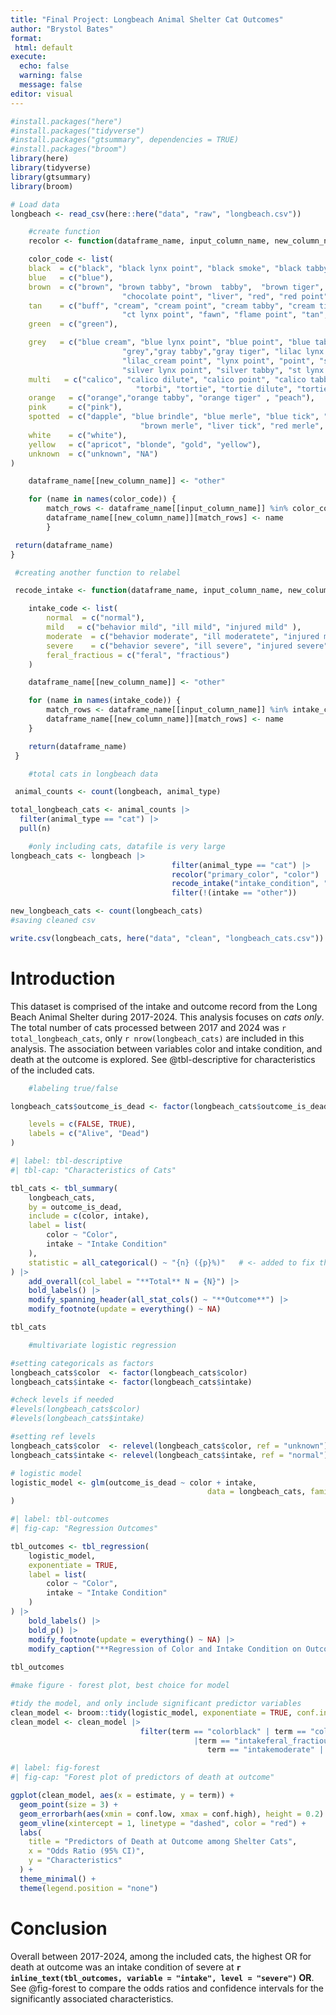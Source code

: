 ```yaml
---
title: "Final Project: Longbeach Animal Shelter Cat Outcomes"
author: "Brystol Bates"
format: 
 html: default
execute:
  echo: false
  warning: false
  message: false
editor: visual
---
```


```r
#install.packages("here")
#install.packages("tidyverse")
#install.packages("gtsummary", dependencies = TRUE)
#install.packages("broom")
library(here)
library(tidyverse)   
library(gtsummary)
library(broom)

# Load data
longbeach <- read_csv(here::here("data", "raw", "longbeach.csv"))	


```

```r
	#create function
	recolor <- function(dataframe_name, input_column_name, new_column_name) {

 	color_code <- list(
	black  = c("black", "black lynx point", "black smoke", "black tabby", "black tiger"),
	blue   = c("blue"),
	brown  = c("brown", "brown tabby", "brown  tabby",	"brown tiger", "brown  tiger", "ch lynx point", "chocolate",
						 "chocolate point", "liver", "red", "red point", "ruddy", "sable"),
	tan    = c("buff", "cream", "cream point", "cream tabby", "cream tiger",
						 "ct lynx point", "fawn", "flame point", "tan","wheat"),
	green  = c("green"),

	grey   = c("blue cream", "blue lynx point", "blue point", "blue tabby", "gray",
						 "grey","gray tabby","gray tiger", "lilac lynx point", "lilac point",
						 "lilac_cream point", "lynx point", "point", "seal", "seal point", "silver",
						 "silver lynx point", "silver tabby", "st lynx point"),
	multi   = c("calico", "calico dilute", "calico point", "calico tabby", "snowshoe",
							"torbi", "tortie", "tortie dilute", "tortie point", "tricolor"),
	orange   = c("orange","orange tabby", "orange tiger" , "peach"),
	pink     = c("pink"),
	spotted  = c("dapple", "blue brindle", "blue merle", "blue tick", "brown brindle",
							 "brown merle", "liver tick", "red merle", "yellow brindle"),
	white    = c("white"),
	yellow   = c("apricot", "blonde", "gold", "yellow"),
	unknown  = c("unknown", "NA")
)

 	dataframe_name[[new_column_name]] <- "other"

 	for (name in names(color_code)) {
 		match_rows <- dataframe_name[[input_column_name]] %in% color_code[[name]]
 		dataframe_name[[new_column_name]][match_rows] <- name
 		}

 return(dataframe_name)
}

 #creating another function to relabel

 recode_intake <- function(dataframe_name, input_column_name, new_column_name) {

 	intake_code <- list(
 		normal  = c("normal"),
 		mild   = c("behavior mild", "ill mild", "injured mild" ),
 		moderate  = c("behavior moderate", "ill moderatete", "injured moderate"),
 		severe    = c("behavior severe", "ill severe", "injured severe"),
 		feral_fractious = c("feral", "fractious")
 	)

 	dataframe_name[[new_column_name]] <- "other"

 	for (name in names(intake_code)) {
 		match_rows <- dataframe_name[[input_column_name]] %in% intake_code[[name]]
 		dataframe_name[[new_column_name]][match_rows] <- name
 	}

 	return(dataframe_name)
 }

```

```r
	#total cats in longbeach data

 animal_counts <- count(longbeach, animal_type)

total_longbeach_cats <- animal_counts |>
  filter(animal_type == "cat") |>
  pull(n)
```

```r

	#only including cats, datafile is very large
longbeach_cats <- longbeach |>
									filter(animal_type == "cat") |>
									recolor("primary_color", "color") |>
									recode_intake("intake_condition", "intake") |>
									filter(!(intake == "other"))

new_longbeach_cats <- count(longbeach_cats)
#saving cleaned csv

write.csv(longbeach_cats, here("data", "clean", "longbeach_cats.csv"))

```

# Introduction

This dataset is comprised of the intake and outcome record from the Long Beach Animal Shelter during 2017-2024. This analysis focuses on *cats only*. The total number of cats processed between 2017 and 2024 was `r total_longbeach_cats`, only `r nrow(longbeach_cats)` are included in this analysis. The association between variables color and intake condition, and death at the outcome is explored. See @tbl-descriptive for characteristics of the included cats.

```r
	#labeling true/false

longbeach_cats$outcome_is_dead <- factor(longbeach_cats$outcome_is_dead,

	levels = c(FALSE, TRUE),
	labels = c("Alive", "Dead")
)

```

```r
#| label: tbl-descriptive
#| tbl-cap: "Characteristics of Cats"

tbl_cats <- tbl_summary(
	longbeach_cats,
	by = outcome_is_dead,
	include = c(color, intake),
	label = list(
		color ~ "Color",
		intake ~ "Intake Condition"
	),
	statistic = all_categorical() ~ "{n} ({p}%)"   # <- added to fix the error
) |>
	add_overall(col_label = "**Total** N = {N}") |>
	bold_labels() |>
	modify_spanning_header(all_stat_cols() ~ "**Outcome**") |>
	modify_footnote(update = everything() ~ NA)

tbl_cats

```

```r
	#multivariate logistic regression

#setting categoricals as factors
longbeach_cats$color  <- factor(longbeach_cats$color)
longbeach_cats$intake <- factor(longbeach_cats$intake)

#check levels if needed
#levels(longbeach_cats$color)
#levels(longbeach_cats$intake)

#setting ref levels
longbeach_cats$color  <- relevel(longbeach_cats$color, ref = "unknown")
longbeach_cats$intake <- relevel(longbeach_cats$intake, ref = "normal")

# logistic model
logistic_model <- glm(outcome_is_dead ~ color + intake,
											data = longbeach_cats, family = binomial()
)

```

```r
#| label: tbl-outcomes
#| fig-cap: "Regression Outcomes"

tbl_outcomes <- tbl_regression(
	logistic_model,
	exponentiate = TRUE,
	label = list(
		color ~ "Color",
		intake ~ "Intake Condition"
	)
) |>
	bold_labels() |>
	bold_p() |>
	modify_footnote(update = everything() ~ NA) |>
	modify_caption("**Regression of Color and Intake Condition on Outcome**")
	
tbl_outcomes
```

```r
#make figure - forest plot, best choice for model

#tidy the model, and only include significant predictor variables
clean_model <- broom::tidy(logistic_model, exponentiate = TRUE, conf.int = TRUE)
clean_model <- clean_model |>
							 filter(term == "colorblack" | term == "colorbrown" | term == "colorgrey"
							 			 |term == "intakeferal_fractious" | term == "intakemild" |
							 			 	term == "intakemoderate" | term == "intakesevere")

```

```r
#| label: fig-forest
#| fig-cap: "Forest plot of predictors of death at outcome"

ggplot(clean_model, aes(x = estimate, y = term)) +
  geom_point(size = 3) +
  geom_errorbarh(aes(xmin = conf.low, xmax = conf.high), height = 0.2) +
  geom_vline(xintercept = 1, linetype = "dashed", color = "red") +
  labs(
    title = "Predictors of Death at Outcome among Shelter Cats",
    x = "Odds Ratio (95% CI)",
    y = "Characteristics"
  ) +
  theme_minimal() +
  theme(legend.position = "none")
```

# Conclusion

Overall between 2017-2024, among the included cats, the highest OR for death at outcome was an intake condition of severe at **`r inline_text(tbl_outcomes, variable = "intake", level = "severe")` OR**. See @fig-forest to compare the odds ratios and confidence intervals for the significantly associated characteristics.
